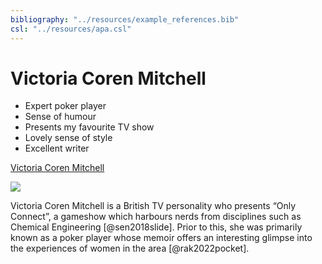 ```yaml
---
bibliography: "../resources/example_references.bib"
csl: "../resources/apa.csl"
---
```


# Victoria Coren Mitchell

-   Expert poker player
-   Sense of humour
-   Presents my favourite TV show
-   Lovely sense of style
-   Excellent writer

[Victoria Coren Mitchell](http://www.victoriacoren.com/)

![](../images/vcmpoker.jpg)

Victoria Coren Mitchell is a British TV personality who presents "Only Connect", a gameshow which harbours nerds from disciplines such as Chemical Engineering [@sen2018slide]. Prior to this, she was primarily known as a poker player whose memoir offers an interesting glimpse into the experiences of women in the area [@rak2022pocket]. 
